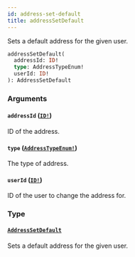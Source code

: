 ```yaml
---
id: address-set-default
title: addressSetDefault
---
```


Sets a default address for the given user.

```graphql
addressSetDefault(
  addressId: ID!
  type: AddressTypeEnum!
  userId: ID!
): AddressSetDefault

```

### Arguments

#### `addressId` ([`ID!`](../../../developer/api-reference/scalars/id))

ID of the address.

#### `type` ([`AddressTypeEnum!`](../../../developer/api-reference/enums/address-type-enum))

The type of address.

#### `userId` ([`ID!`](../../../developer/api-reference/scalars/id))

ID of the user to change the address for.

### Type

#### [`AddressSetDefault`](../../../developer/api-reference/objects/address-set-default)

Sets a default address for the given user.
